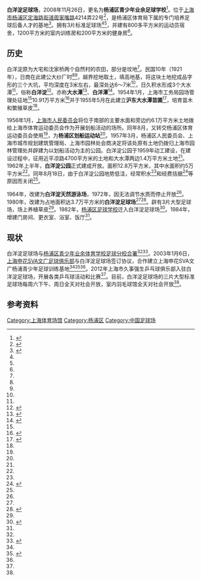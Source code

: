 '''白洋淀足球场'''，2008年11月26日，更名为'''杨浦区青少年业余足球学校'''<ref name="2008年杨浦体育">{{Cite web |url=http://ypty.shyp.gov.cn/Contents.aspx?pid=45&id=1121 |title=杨浦体育>体育史料>历史印记>2008年杨浦体育 |access-date=2015-03-16 |archive-url=https://web.archive.org/web/20150402130351/http://ypty.shyp.gov.cn/Contents.aspx?pid=45&id=1121 |archive-date=2015-04-02 |dead-url=yes }}</ref>。位于[[上海市|上海市]][[杨浦区|杨浦区]][[定海路街道|定海路街道]][[周家嘴路|周家嘴路]]4214弄22号<ref name="杨浦区青少年业余体育学校足球分校">{{Cite web |url=http://120.204.198.41:81/ypsports/gym/detail.do?id=111 |title=杨浦体育>体育场馆>杨浦区青少年业余体育学校足球分校 |access-date=2015-03-16 |archive-url=https://web.archive.org/web/20150402160531/http://120.204.198.41:81/ypsports/gym/detail.do?id=111 |archive-date=2015-04-02 |dead-url=yes }}</ref>，是杨浦区体育局下属的专门培养足球后备人才的基地<ref name="2003年杨浦体育">{{Cite web |url=http://ypty.shyp.gov.cn/Contents.aspx?pid=45&id=1126 |title=杨浦体育>体育史料>历史印记>2003年杨浦体育 |access-date=2015-03-16 |archive-date=2015-04-02 |archive-url=https://web.archive.org/web/20150402132149/http://ypty.shyp.gov.cn/Contents.aspx?pid=45&id=1126 |dead-url=no }}</ref>。拥有3片标准足球场<ref name="体育志"></ref><ref name="2003年杨浦体育"></ref>，并建有800多平方米的运动员宿舍，1200平方米的室内训练房和200平方米的健身房<ref name="2003年杨浦体育"></ref>。

==历史==
白洋淀原为大宅和沈家桥两个自然村的农田，部分是坟地<ref name="上海园林志已废公园"></ref>。民国10年（1921年），日商在此建公大纱厂时<ref name="杨浦区志沿革"></ref><ref name="上海园林志已废公园"></ref>，越界挖地取土，填高地基，将这块土地挖成品字形的三个大坑，平均深度在3米左右，最深处达6～7米<ref name="上海园林志已废公园"></ref>，日久积水形成3个大水潭<ref name="杨浦区志沿革"></ref>，俗称'''白洋淀'''<ref name="杨浦区志沿革">{{Cite web |url=http://www.shtong.gov.cn/newsite/node2/node4/node2249/yangpu/node46048/node46068/node61176/userobject1ai32246.html |title=《杨浦区志》->第三十五编 体育->第三章 游泳田径->第一节 沿革 |access-date=2015-03-16 |archive-date=2016-04-26 |archive-url=https://web.archive.org/web/20160426040459/http://www.shtong.gov.cn/Newsite/node2/node4/node2249/yangpu/node46048/node46068/node61176/userobject1ai32246.html |dead-url=no }}</ref>。亦称'''大水潭'''<ref name="上海园林志已废公园">{{Cite web |url=http://www.shtong.gov.cn/newsite/node2/node2245/node69854/node69860/node69921/node69939/userobject1ai69609.html |title=《上海园林志》->第二篇 公园->附录->二、已废公园 |access-date=2015-03-16 |archive-date=2019-08-11 |archive-url=https://web.archive.org/web/20190811200131/http://www.shtong.gov.cn/newsite/node2/node2245/node69854/node69860/node69921/node69939/userobject1ai69609.html |dead-url=no }}</ref>、'''白洋潭'''<ref name="杨浦区志公共体育场馆">{{Cite web |url=http://shtong.gov.cn/newsite/node2/node4/node2249/yangpu/node46048/node46050/node61174/userobject1ai32222.html |title=《杨浦区志》>>第三十五编 体育>>第一章 场馆>>第一节 公共体育场馆 |access-date=2019-04-15 |archive-date=2016-04-26 |archive-url=https://web.archive.org/web/20160426040438/http://www.shtong.gov.cn/Newsite/node2/node4/node2249/yangpu/node46048/node46050/node61174/userobject1ai32222.html |dead-url=no }}</ref>。1954年1月，上海市工务局园场管理处征地<ref name="上海园林志已废公园"></ref>10.91万平方米<ref name="上海园林志园林专业苗花圃">{{Cite web |url=http://www.shtong.gov.cn/newsite/node2/node2245/node69854/node69863/node69899/node69942/userobject1ai69650.html |title=《上海园林志》->第五篇 园林花木业->第一章 园林苗圃、花圃->第三节 园林专业苗(花)圃 |access-date=2015-03-16 |archive-date=2019-08-16 |archive-url=https://web.archive.org/web/20190816100217/http://www.shtong.gov.cn/newsite/node2/node2245/node69854/node69863/node69899/node69942/userobject1ai69650.html |dead-url=no }}</ref>并于1955年5月在此建立'''沪东大水潭苗圃'''<ref name="上海园林志大事记">{{Cite web |url=http://www.shtong.gov.cn/newsite/node2/node2245/node69854/node69858/userobject1ai69545.html |title=《上海园林志》->大事记 |access-date=2015-03-16 |archive-date=2019-08-16 |archive-url=https://web.archive.org/web/20190816084313/http://www.shtong.gov.cn/newsite/node2/node2245/node69854/node69858/userobject1ai69545.html |dead-url=no }}</ref>，培育苗木和繁殖草皮<ref name="上海园林志已废公园"></ref>。

1956年1月，[[上海市人民委员会|上海市人民委员会]]将位于南部的主要水面和旁边约6.1万平方米土地拨给上海市体育运动委员会作为开展划船活动的场所。同年8月，又转交杨浦区体育运动委员会使用<ref name="上海园林志已废公园"></ref>，为'''杨浦区划船运动站'''<ref name="杨浦区志公共体育场馆"></ref>。1957年3月，杨浦区人民委员会、上海市城市规划建筑管理局、上海市园林处会商决定将该处原有土地仍拨归上海市园林管理处并辟建为以划船活动为主的公园。白洋淀公园于1959年动工建设，在建设过程中，征用近平凉路4700平方米的土地和大水潭两边1.4万平方米土地<ref name="上海园林志已废公园"></ref>。1962年上半年，'''白洋淀公园'''正式建成开放。面积12.8万平方米，其中水面积约5万平方米<ref name="上海园林志已废公园"></ref>。同年8月18日，由于白洋淀公园地势低洼，经常积水<ref name="上海园林志已废公园"></ref>和经费拮据<ref name="杨浦区志概述">{{Cite web |url=http://www.shtong.gov.cn/newsite/node2/node4/node2249/yangpu/node45317/node45318/userobject1ai31366.html |title=《杨浦区志》->第十六编园林绿化->概述 |access-date=2015-03-16 |archive-date=2019-08-20 |archive-url=https://web.archive.org/web/20190820063546/http://www.shtong.gov.cn/newsite/node2/node4/node2249/yangpu/node45317/node45318/userobject1ai31366.html |dead-url=no }}</ref>等原因而关闭<ref name="杨浦区志概述"></ref>。

1964年，改建为'''白洋淀天然游泳场'''，1972年，因无法调节水质而停止开放<ref name="杨浦区志公共体育场馆"></ref>。1980年，改建为占地面积达3.7万平方米的'''白洋淀足球场'''<ref name="杨浦区志公共体育场馆"></ref><ref name="杨浦区志促进社会事业">{{Cite web |url=http://www.shtong.gov.cn/newsite/node2/node4/node2249/yangpu/node45581/node45586/node61140/userobject1ai31718.html |title=《杨浦区志》->第二十四编 区人民政府->第二章 主要政务->第五节 促进社会事业 |access-date=2015-03-16 |archive-date=2015-01-05 |archive-url=https://web.archive.org/web/20150105141337/http://www.shtong.gov.cn/newsite/node2/node4/node2249/yangpu/node45581/node45586/node61140/userobject1ai31718.html |dead-url=no }}</ref>。辟有3片大型足球场，场上养植草皮<ref name="杨浦区志公共体育场馆"></ref>。1982年，[[上海杨浦足球学校|杨浦区足球学校]]迁入白洋淀足球场<ref name="杨浦区志学校足球">{{Cite web |url=http://www.shtong.gov.cn/newsite/node2/node4/node2249/yangpu/node46048/node46057/node61175/userobject1ai32236.html |title=《杨浦区志》->第三十五编 体育->第二章 足球运动->第三节 学校足球 |access-date=2015-03-16 |archive-date=2016-04-26 |archive-url=https://web.archive.org/web/20160426040452/http://www.shtong.gov.cn/Newsite/node2/node4/node2249/yangpu/node46048/node46057/node61175/userobject1ai32236.html |dead-url=no }}</ref>。1984年，增建门房间、更衣室、浴室、饭厅<ref name="杨浦区志公共体育场馆"></ref>。

==现状==
白洋淀足球场与[[上海杨浦足球学校|杨浦区青少年业余体育学校足球分校]][[合署办公|合署]]<ref name="杨浦区青少年业余体育学校足球分校"></ref><ref name="体育志">{{Cite web |url=http://ypty.shyp.gov.cn/Contents.aspx?pid=45&id=1485 |title=杨浦体育>体育史料>历史印记>体育志 |access-date=2015-03-16 |archive-date=2015-04-02 |archive-url=https://web.archive.org/web/20150402114730/http://ypty.shyp.gov.cn/Contents.aspx?pid=45&id=1485 |dead-url=no }}</ref>。2003年1月6日，[[上海绿地申花足球俱乐部|上海申花SVA文广足球俱乐部]]与白洋淀足球场签订协议，合作建立上海申花SVA文广杨浦青少年足球训练基地<ref name="2003年杨浦体育"></ref><ref name="青年报">{{Cite web |url=http://www.why.com.cn/epublish/node4/node16051/node16054/userobject7ai123576.html |title=《青年报》>>上海新闻>>与白洋淀足球场合作建立训练基地引发经营合同纠纷 申花俱乐部终审判付100万元 |access-date=2015-03-16 |archive-date=2010-12-30 |archive-url=https://web.archive.org/web/20101230151529/http://www.why.com.cn/epublish/node4/node16051/node16054/userobject7ai123576.html |dead-url=no }}</ref><ref name="体育志"></ref>。2012年上海市久事强生乒乓球俱乐部入驻白洋淀足球场，开展各类乒乓球活动和比赛<ref name="杨浦区青少年业余体育学校足球分校"></ref>。目前，白洋淀足球场的三片大型标准足球场每周六下午、周日全天对社会开放，室内羽毛球馆全天对社会开放<ref name="杨浦区青少年业余体育学校足球分校"></ref>。

==参考资料==
{{reflist}}


{{上海市体育场馆}}
{{上海市湖泊}}
[[Category:上海体育场馆|Category:上海体育场馆]]
[[Category:杨浦区|Category:杨浦区]]
[[Category:中国足球场|Category:中国足球场]]
